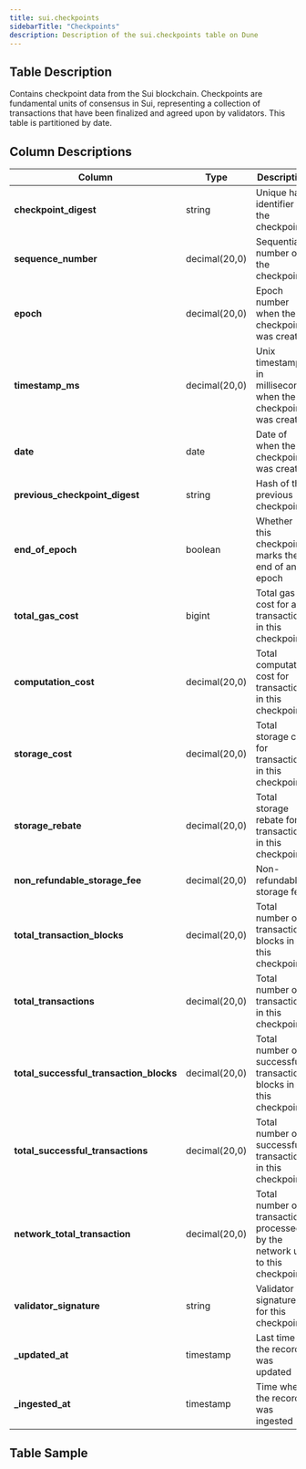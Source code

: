 ```yaml
---
title: sui.checkpoints
sidebarTitle: "Checkpoints"
description: Description of the sui.checkpoints table on Dune
---
```


## Table Description
Contains checkpoint data from the Sui blockchain. Checkpoints are fundamental units of consensus in Sui, representing a collection of transactions that have been finalized and agreed upon by validators. This table is partitioned by date.

## Column Descriptions

| **Column** | **Type** | **Description** |
|------------|----------|-----------------|
| **checkpoint_digest** | string | Unique hash identifier of the checkpoint |
| **sequence_number** | decimal(20,0) | Sequential number of the checkpoint |
| **epoch** | decimal(20,0) | Epoch number when the checkpoint was created |
| **timestamp_ms** | decimal(20,0) | Unix timestamp in milliseconds when the checkpoint was created |
| **date** | date | Date of when the checkpoint was created |
| **previous_checkpoint_digest** | string | Hash of the previous checkpoint |
| **end_of_epoch** | boolean | Whether this checkpoint marks the end of an epoch |
| **total_gas_cost** | bigint | Total gas cost for all transactions in this checkpoint |
| **computation_cost** | decimal(20,0) | Total computation cost for transactions in this checkpoint |
| **storage_cost** | decimal(20,0) | Total storage cost for transactions in this checkpoint |
| **storage_rebate** | decimal(20,0) | Total storage rebate for transactions in this checkpoint |
| **non_refundable_storage_fee** | decimal(20,0) | Non-refundable storage fees |
| **total_transaction_blocks** | decimal(20,0) | Total number of transaction blocks in this checkpoint |
| **total_transactions** | decimal(20,0) | Total number of transactions in this checkpoint |
| **total_successful_transaction_blocks** | decimal(20,0) | Total number of successful transaction blocks in this checkpoint |
| **total_successful_transactions** | decimal(20,0) | Total number of successful transactions in this checkpoint |
| **network_total_transaction** | decimal(20,0) | Total number of transactions processed by the network up to this checkpoint |
| **validator_signature** | string | Validator signature for this checkpoint |
| **_updated_at** | timestamp | Last time the record was updated |
| **_ingested_at** | timestamp | Time when the record was ingested |

## Table Sample


<TableSample tableSchema="sui" tableName="checkpoints" />
